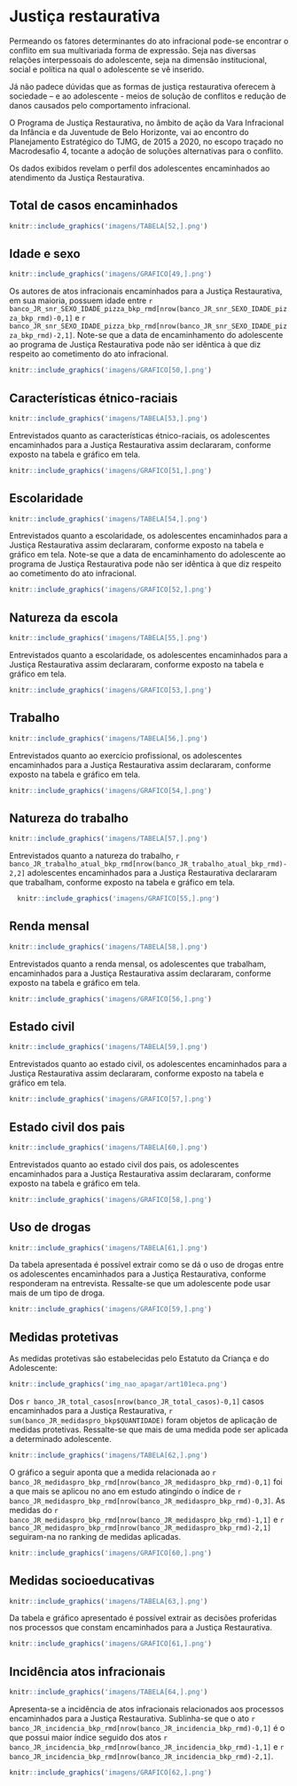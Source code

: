 # Justiça restaurativa

\leavevmode
\newline

Permeando os fatores determinantes do ato infracional pode-se encontrar o conflito em sua multivariada forma de expressão. Seja nas diversas relações interpessoais do adolescente, seja na dimensão institucional, social e política na qual o adolescente se vê inserido.

Já não padece dúvidas que as formas de justiça restaurativa oferecem à sociedade – e ao adolescente - meios de solução de conflitos e redução de danos causados pelo comportamento infracional.

O Programa de Justiça Restaurativa, no âmbito de ação da Vara Infracional da Infância e da Juventude de Belo Horizonte, vai ao encontro do Planejamento Estratégico do TJMG, de 2015 a 2020, no escopo traçado no Macrodesafio 4, tocante a adoção de soluções alternativas para o conflito.

Os dados exibidos revelam o perfil dos adolescentes encaminhados ao atendimento da Justiça Restaurativa.

\newpage

## Total de casos encaminhados

```r
knitr::include_graphics('imagens/TABELA[52,].png')
```

## Idade e sexo

```r
knitr::include_graphics('imagens/GRAFICO[49,].png')
```

Os autores de atos infracionais encaminhados para a Justiça Restaurativa, em sua maioria, possuem idade entre `r banco_JR_snr_SEXO_IDADE_pizza_bkp_rmd[nrow(banco_JR_snr_SEXO_IDADE_pizza_bkp_rmd)-0,1]` e `r banco_JR_snr_SEXO_IDADE_pizza_bkp_rmd[nrow(banco_JR_snr_SEXO_IDADE_pizza_bkp_rmd)-2,1]`. Note-se que a data de encaminhamento do adolescente ao programa de Justiça Restaurativa pode não ser idêntica à que diz respeito ao cometimento do ato infracional.

\vspace{2cm}

```r
knitr::include_graphics('imagens/GRAFICO[50,].png')
```

\newpage

## Características étnico-raciais

```r
knitr::include_graphics('imagens/TABELA[53,].png')
```

Entrevistados quanto as características étnico-raciais, os adolescentes encaminhados para a Justiça Restaurativa assim declararam, conforme exposto na tabela e gráfico em tela.

\vspace{2cm}

```r
knitr::include_graphics('imagens/GRAFICO[51,].png')
```

\newpage

## Escolaridade

```r
knitr::include_graphics('imagens/TABELA[54,].png')
```

Entrevistados quanto a escolaridade, os adolescentes encaminhados para a Justiça Restaurativa assim declararam, conforme exposto na tabela e gráfico em tela. Note-se que a data de encaminhamento do adolescente ao programa de Justiça Restaurativa pode não ser idêntica à que diz respeito ao cometimento do ato infracional.

\vspace{2cm}

```r
knitr::include_graphics('imagens/GRAFICO[52,].png')
```

\newpage

## Natureza da escola

```r
knitr::include_graphics('imagens/TABELA[55,].png')
```

Entrevistados quanto a escolaridade, os adolescentes encaminhados para a Justiça Restaurativa assim declararam, conforme exposto na tabela e gráfico em tela.

\vspace{2cm}

```r
knitr::include_graphics('imagens/GRAFICO[53,].png')
```

\newpage

## Trabalho

```r
knitr::include_graphics('imagens/TABELA[56,].png')
```

Entrevistados quanto ao exercício profissional, os adolescentes encaminhados para a Justiça Restaurativa assim declararam, conforme exposto na tabela e gráfico em tela.

\vspace{2cm}

```r
knitr::include_graphics('imagens/GRAFICO[54,].png')
```

\newpage

## Natureza do trabalho

```r
knitr::include_graphics('imagens/TABELA[57,].png')
```

Entrevistados quanto a natureza do trabalho, `r banco_JR_trabalho_atual_bkp_rmd[nrow(banco_JR_trabalho_atual_bkp_rmd)-2,2]` adolescentes encaminhados para a Justiça Restaurativa declararam que trabalham, conforme exposto na tabela e gráfico em tela.

\vspace{2cm}

```r
  knitr::include_graphics('imagens/GRAFICO[55,].png')
```

\newpage

## Renda mensal

```r
knitr::include_graphics('imagens/TABELA[58,].png')
```

Entrevistados quanto a renda mensal, os adolescentes que trabalham, encaminhados para a Justiça Restaurativa assim declararam, conforme exposto na tabela e gráfico em tela.

\vspace{2cm}

```r
knitr::include_graphics('imagens/GRAFICO[56,].png')
```

\newpage

## Estado civil

```r
knitr::include_graphics('imagens/TABELA[59,].png')
```

Entrevistados quanto ao estado civil, os adolescentes encaminhados para a Justiça Restaurativa assim declararam, conforme exposto na tabela e gráfico em tela.

\vspace{2cm}

```r
knitr::include_graphics('imagens/GRAFICO[57,].png')
```

\newpage

## Estado civil dos pais

```r
knitr::include_graphics('imagens/TABELA[60,].png')
```

Entrevistados quanto ao estado civil dos pais, os adolescentes encaminhados para a Justiça Restaurativa assim declararam, conforme exposto na tabela e gráfico em tela.

\vspace{2cm}

```r
knitr::include_graphics('imagens/GRAFICO[58,].png')
```

\newpage

## Uso de drogas

```r
knitr::include_graphics('imagens/TABELA[61,].png')
```

Da tabela apresentada é possível extrair como se dá o uso de drogas entre os adolescentes encaminhados para a Justiça Restaurativa, conforme responderam na entrevista. Ressalte-se que um adolescente pode usar mais de um tipo de droga.

\vspace{2cm}

```r
knitr::include_graphics('imagens/GRAFICO[59,].png')
```

\newpage

## Medidas protetivas

As medidas protetivas são estabelecidas pelo Estatuto da Criança e do Adolescente: \leavevmode \newline

```r
knitr::include_graphics('img_nao_apagar/art101eca.png')
```

\leavevmode
\newline

Dos `r banco_JR_total_casos[nrow(banco_JR_total_casos)-0,1]` casos encaminhados para a Justiça Restaurativa, `r sum(banco_JR_medidaspro_bkp$QUANTIDADE)` foram objetos de aplicação de medidas protetivas. Ressalte-se que mais de uma medida pode ser aplicada a determinado adolescente.

\vspace{2cm}

```r
knitr::include_graphics('imagens/TABELA[62,].png')
```

\newpage

O gráfico a seguir aponta que a medida relacionada ao `r banco_JR_medidaspro_bkp_rmd[nrow(banco_JR_medidaspro_bkp_rmd)-0,1]` foi a que mais se aplicou no ano em estudo atingindo o índice de `r banco_JR_medidaspro_bkp_rmd[nrow(banco_JR_medidaspro_bkp_rmd)-0,3]`. As medidas do `r banco_JR_medidaspro_bkp_rmd[nrow(banco_JR_medidaspro_bkp_rmd)-1,1]` e `r banco_JR_medidaspro_bkp_rmd[nrow(banco_JR_medidaspro_bkp_rmd)-2,1]` seguiram-na no ranking de medidas aplicadas.

\leavevmode
\newline
\vspace{2cm}

```r
knitr::include_graphics('imagens/GRAFICO[60,].png')
```

\newpage

## Medidas socioeducativas

```r
knitr::include_graphics('imagens/TABELA[63,].png')
```

Da tabela e gráfico apresentado é possível extrair as decisões proferidas nos processos que constam encaminhados para a Justiça Restaurativa.

\vspace{2cm}

```r
knitr::include_graphics('imagens/GRAFICO[61,].png')
```

\newpage

## Incidência atos infracionais

```r
knitr::include_graphics('imagens/TABELA[64,].png')
```

Apresenta-se a incidência de atos infracionais relacionados aos processos encaminhados para a Justiça Restaurativa. Sublinha-se que o ato `r banco_JR_incidencia_bkp_rmd[nrow(banco_JR_incidencia_bkp_rmd)-0,1]` é o que possui maior índice seguido dos atos `r banco_JR_incidencia_bkp_rmd[nrow(banco_JR_incidencia_bkp_rmd)-1,1]` e `r banco_JR_incidencia_bkp_rmd[nrow(banco_JR_incidencia_bkp_rmd)-2,1]`.

\vspace{2cm}

```r
knitr::include_graphics('imagens/GRAFICO[62,].png')
```

\newpage
